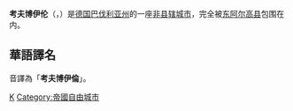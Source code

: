 {{noteTA|G1=德国地名|G2=Landkreis|G3=单位}}
{{德国城市
| 市徽图 = Image:Wappen Kaufbeuren.svg
| 在德国内的位置图 = 
| 所属联邦州 = 巴伐利亚州
| 所属行政区 = 施瓦本行政区
| 所属县 = 
| 坐标纬度 = 47
| 坐标纬度分 = 53
| 坐标经度 = 10
| 坐标经度分 = 37
| 海拔高度 = 678
| 面积 = 40.03
| 人口 = 42,731
| 统计时间 = 2015年12月31日
| 人口密度 = 1068
| 邮政编码 = 87600
| 电话区号 = 08341
| 汽车牌号 = KF
| 政府地址 = Kaiser-Max-Straße 1<br />87600 Kaufbeuren
| 政府网站 = www.kaufbeuren.de
|}}

'''考夫博伊伦'''（{{lang-de|Kaufbeuren}}，{{IPA-de|kaʊfˈbɔʏʁən}}）是[[德国|德国]][[巴伐利亚州|巴伐利亚州]]的一座[[非县辖城市|非县辖城市]]，完全被[[东阿尔高县|东阿尔高县]]包围在内。

== 華語譯名 ==
音譯為「'''考夫博伊倫'''」。

{{巴伐利亚州行政区划}}

{{Authority control}}
[[Category:巴伐利亚州市镇|K]]
[[Category:帝國自由城市|Category:帝國自由城市]]